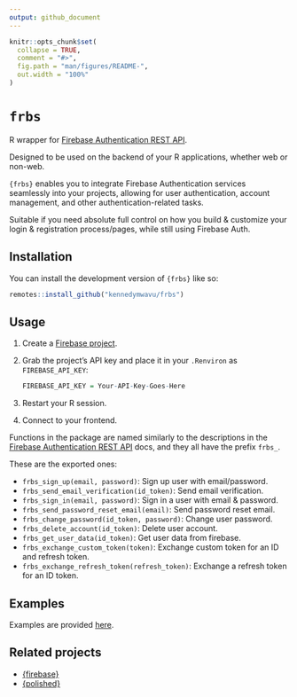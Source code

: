 ```yaml
---
output: github_document
---
```


<!-- README.md is generated from README.Rmd. Please edit that file -->

```r
knitr::opts_chunk$set(
  collapse = TRUE,
  comment = "#>",
  fig.path = "man/figures/README-",
  out.width = "100%"
)
```

# `frbs`

<!-- badges: start -->
<!-- badges: end -->

R wrapper for [Firebase Authentication REST API](https://firebase.google.com/docs/reference/rest/auth). 

Designed to be used on the backend of your R applications, whether web or non-web.

`{frbs}` enables you to integrate Firebase Authentication services seamlessly into 
your projects, allowing for user authentication, account management, and other
authentication-related tasks.

Suitable if you need absolute full control on how you build & 
customize your login & registration process/pages, while still using Firebase Auth.

## Installation

You can install the development version of `{frbs}` like so:

``` r
remotes::install_github("kennedymwavu/frbs")
```

## Usage

1. Create a [Firebase project](https://console.firebase.google.com/).
2. Grab the project's API key and place it in your `.Renviron` as `FIREBASE_API_KEY`:

    ```r
    FIREBASE_API_KEY = Your-API-Key-Goes-Here
    ```
3. Restart your R session.
4. Connect to your frontend.

Functions in the package are named similarly to the descriptions in the 
[Firebase Authentication REST API](https://firebase.google.com/docs/reference/rest/auth) docs,
and they all have the prefix `frbs_`.

These are the exported ones:

- `frbs_sign_up(email, password)`: Sign up user with email/password.
- `frbs_send_email_verification(id_token)`: Send email verification.
- `frbs_sign_in(email, password)`: Sign in a user with email & password.
- `frbs_send_password_reset_email(email)`: Send password reset email.
- `frbs_change_password(id_token, password)`: Change user password.
- `frbs_delete_account(id_token)`: Delete user account.
- `frbs_get_user_data(id_token)`: Get user data from firebase.
- `frbs_exchange_custom_token(token)`: Exchange custom token for an ID and refresh token.
- `frbs_exchange_refresh_token(refresh_token)`: Exchange a refresh token for an ID token.

## Examples

Examples are provided [here](https://github.com/kennedymwavu/frbs-examples).

## Related projects

- [{firebase}](https://github.com/JohnCoene/firebase)
- [{polished}](https://github.com/Tychobra/polished)
